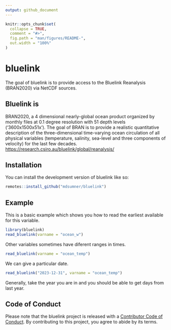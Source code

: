```yaml
---
output: github_document
---
```


<!-- README.md is generated from README.Rmd. Please edit that file -->

```r
knitr::opts_chunk$set(
  collapse = TRUE,
  comment = "#>",
  fig.path = "man/figures/README-",
  out.width = "100%"
)
```

# bluelink

<!-- badges: start -->
<!-- badges: end -->

The goal of bluelink is to provide access to the Bluelink Reanalysis (BRAN2020) via NetCDF sources. 


## Bluelink is 

BRAN2020, a 4 dimensional nearly-global ocean product organized by 
 monthly files at 0.1 degree resolution with 51 depth levels ('3600x1500x51x<days>'). 
 The goal of BRAN is to provide a realistic quantitative description of the 
 three-dimensional time-varying ocean circulation of all physical variables 
 (temperature, salinity, sea-level and three components of velocity) for the last 
 few decades. <https://research.csiro.au/bluelink/global/reanalysis/>

## Installation

You can install the development version of bluelink like so:

``` r
remotes::install_github("mdsumner/bluelink")
```

## Example

This is a basic example which shows you how to read the earliest available for this variable. 

```r
library(bluelink)
read_bluelink(varname = "ocean_w")
```

Other variables sometimes have diferent ranges in times. 

```r
read_bluelink(varname = "ocean_temp")
```

We can give a particular date. 

```r
read_bluelink("2023-12-31", varname = "ocean_temp")
```

Generally, take the year you are in and you should be able to get days from last year. 






## Code of Conduct
  
Please note that the bluelink project is released with a [Contributor Code of Conduct](https://contributor-covenant.org/version/2/1/CODE_OF_CONDUCT.html). By contributing to this project, you agree to abide by its terms.
